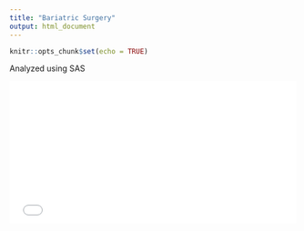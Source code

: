 ```yaml
---
title: "Bariatric Surgery"
output: html_document
---
```


```r
knitr::opts_chunk$set(echo = TRUE)
```

Analyzed using SAS

![](bariatric.pdf){width=100% height=250}